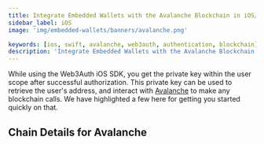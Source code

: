 ```yaml
---
title: Integrate Embedded Wallets with the Avalanche Blockchain in iOS/Swift Applications
sidebar_label: iOS
image: 'img/embedded-wallets/banners/avalanche.png'

keywords: [ios, swift, avalanche, web3auth, authentication, blockchain]
description: 'Integrate Embedded Wallets with the Avalanche Blockchain in iOS/Swift Applications | Embedded Wallets'
---
```



While using the Web3Auth iOS SDK, you get the private key within the user scope after successful authorization. This private key can be used to retrieve the user's address, and interact with [Avalanche](https://www.avax.network/) to make any blockchain calls. We have highlighted a few here for getting you started quickly on that.

## Chain Details for Avalanche

<ChainDetailsAvalanche />

<EVMInteraction />
